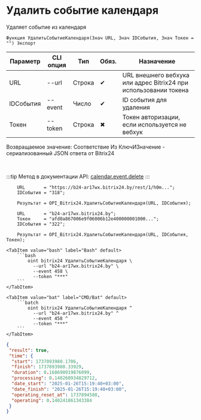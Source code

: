 ﻿---
sidebar_position: 5
---


# Удалить событие календаря
 Удаляет событие из календаря



`Функция УдалитьСобытиеКалендаря(Знач URL, Знач IDСобытия, Знач Токен = "") Экспорт`

  | Параметр | CLI опция | Тип | Обяз. | Назначение |
  |-|-|-|-|-|
  | URL | --url | Строка | &#x2714; | URL внешнего вебхука или адрес Bitrix24 при использовании токена |
  | IDСобытия | --event | Число | &#x2714; | ID события для удаления |
  | Токен | --token | Строка | &#x2716; | Токен авторизации, если используется не вебхук |

  
  Возвращаемое значение:   Соответствие Из КлючИЗначение - сериализованный JSON ответа от Bitrix24

<br/>

:::tip
Метод в документации API: [calendar.event.delete](https://apidocs.bitrix24.ru/api-reference/calendar/calendar-event/calendar-event-delete.html)
:::
<br/>



```bsl title="Пример использования для 1С:Предприятие/OneScript"
    URL       = "https://b24-ar17wx.bitrix24.by/rest/1/h0m...";
    IDСобытия = "318";

    Результат = OPI_Bitrix24.УдалитьСобытиеКалендаря(URL, IDСобытия);

    URL       = "b24-ar17wx.bitrix24.by";
    Токен     = "afd0a867006e9f06006b12e400000001000...";
    IDСобытия = "322";

    Результат = OPI_Bitrix24.УдалитьСобытиеКалендаря(URL, IDСобытия, Токен);
```
    

 <Tabs>
  
    <TabItem value="bash" label="Bash" default>
        ```bash
            oint bitrix24 УдалитьСобытиеКалендаря \
              --url "b24-ar17wx.bitrix24.by" \
              --event 458 \
              --token "***"
        ```
    </TabItem>
  
    <TabItem value="bat" label="CMD/Bat" default>
        ```batch
            oint bitrix24 УдалитьСобытиеКалендаря ^
              --url "b24-ar17wx.bitrix24.by" ^
              --event 458 ^
              --token "***"
        ```
    </TabItem>
</Tabs>


```json title="Результат"
{
 "result": true,
 "time": {
  "start": 1737893980.1706,
  "finish": 1737893980.33929,
  "duration": 0.168690919876099,
  "processing": 0.140260934829712,
  "date_start": "2025-01-26T15:19:40+03:00",
  "date_finish": "2025-01-26T15:19:40+03:00",
  "operating_reset_at": 1737894580,
  "operating": 0.140241861343384
 }
}
```
